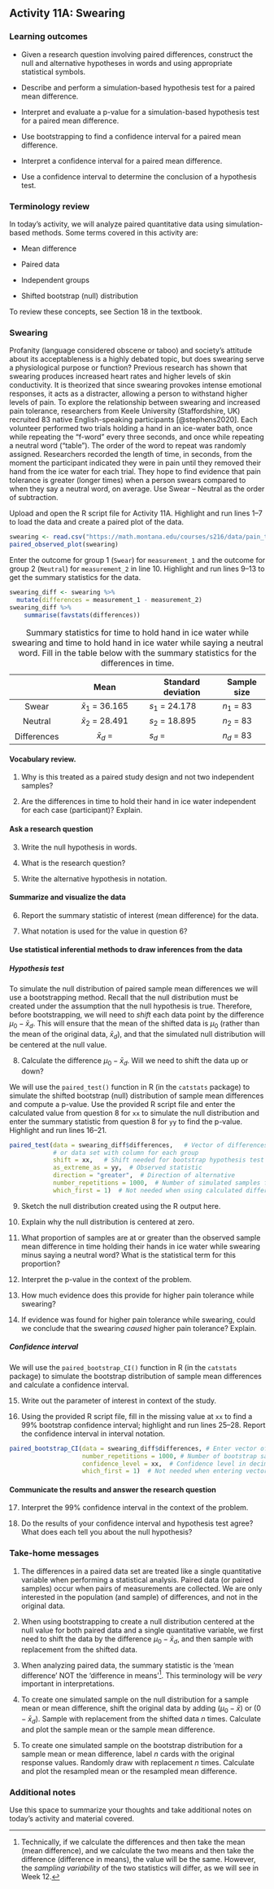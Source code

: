## Activity 11A:  Swearing

\setstretch{1}

### Learning outcomes

* Given a research question involving paired differences, construct the null and alternative hypotheses
  in words and using appropriate statistical symbols.
  
* Describe and perform a simulation-based hypothesis test for a paired mean difference.

* Interpret and evaluate a p-value for a simulation-based hypothesis test for a paired mean difference.

* Use bootstrapping to find a confidence interval for a paired mean difference.

* Interpret a confidence interval for a paired mean difference.

* Use a confidence interval to determine the conclusion of a hypothesis test.

### Terminology review

In today's activity, we will analyze paired quantitative data using simulation-based methods. Some terms covered in this activity are:

* Mean difference

* Paired data

* Independent groups

* Shifted bootstrap (null) distribution

To review these concepts, see Section 18 in the textbook.

### Swearing

Profanity (language considered obscene or taboo) and society's attitude about its acceptableness is a highly debated topic, but does swearing serve a physiological purpose or function? Previous research has shown that swearing produces increased heart rates and higher levels of skin conductivity. It is theorized that since swearing provokes intense emotional responses, it acts as a distracter, allowing a person to withstand higher levels of pain. To explore the relationship between swearing and increased pain tolerance, researchers from Keele University (Staffordshire, UK) recruited 83 native English-speaking participants [@stephens2020]. Each volunteer performed two trials holding a hand in an ice-water bath, once while repeating the “f-word” every three seconds, and once while repeating a neutral word (“table”). The order of the word to repeat was randomly assigned. Researchers recorded the length of time, in seconds, from the moment the participant indicated they were in pain until they removed their hand from the ice water for each trial. They hope to find evidence that pain tolerance is greater (longer times) when a person swears compared to when they say a neutral word, on average. Use Swear – Neutral as the order of subtraction.

Upload and open the R script file for Activity 11A. Highlight and run lines 1--7 to load the data and create a paired plot of the data. 

```r
swearing <- read.csv("https://math.montana.edu/courses/s216/data/pain_tolerance.csv")
paired_observed_plot(swearing)
```

Enter the outcome for group 1 (`Swear`) for `measurement_1` and the outcome for group 2 (`Neutral`) for `measurement_2` in line 10.  Highlight and run lines 9--13 to get the summary statistics for the data.

```r
swearing_diff <- swearing %>% 
  mutate(differences = measurement_1 - measurement_2)
swearing_diff %>% 
    summarise(favstats(differences))
```

    
Table: Summary statistics for time to hold hand in ice water while swearing and time to hold hand in ice water while saying a neutral word.  Fill in the table below with the summary statistics for the differences in time.

|               |         Mean         | Standard deviation | Sample size |
|:-------------:|:--------------------:|--------------------|-------------|
| Swear       | $\bar{x}_1$ = 36.165 | $s_1$ = 24.178    | $n_1$ = 83  |
| Neutral | $\bar{x}_2$ = 28.491 | $s_2$ = 18.895       | $n_2$ = 83  |
| Differences   |$\bar{x}_d$ =        | $s_d$ =      | $n_d$ = 83  |

#### Vocabulary review.  {-}

1.  Why is this treated as a paired study design and not two independent samples?

\vspace{.5in}

2. Are the differences in time to hold their hand in ice water independent for each case (participant)?  Explain.

\vspace{0.5in}

#### Ask a research question {-}

3. Write the null hypothesis in words.

\vspace{0.8in}

4. What is the research question?

\vspace{0.8in}

5. Write the alternative hypothesis in notation.

\vspace{0.3in}

#### Summarize and visualize the data  {-}

6. Report the summary statistic of interest (mean difference) for the data.  

\vspace{0.3in}

7. What notation is used for the value in question 6? 

\vspace{0.3in}


#### Use statistical inferential methods to draw inferences from the data {-}

##### Hypothesis test {-}

\textcolor{blue}{\textit{Teaching tips: It is always good to illustrate how the simulation is created.  We will create a shifted bootstrap null distribution.  One idea to show this is to open the dataset in excel, show how the value 4.152 must be added to each difference and then we sample with replacement from the shifted data. Explain that the reason for the shift is to center the distribution at the null value of zero.  Students will need to enter the shifted value (from Q10) and the observed statistic into the paired test function in R to find the p-value.  Have students complete Q9 - 15.  Review 12, 13, and 15.}}

To simulate the null distribution of paired sample mean differences we will use a bootstrapping method.  Recall that the null distribution must be created under the assumption that the null hypothesis is true.  Therefore, before bootstrapping, we will need to *shift* each data point by the difference $\mu_0 - \bar{x}_d$.  This will ensure that the mean of the shifted data is $\mu_0$ (rather than the mean of the original data, $\bar{x}_d$), and that the simulated null distribution will be centered at the null value.  

8. Calculate the difference $\mu_0 - \bar{x}_d$.  Will we need to shift the data up or down?

\vspace{.7in}

We will use the `paired_test()` function in R (in the `catstats` package) to simulate the shifted bootstrap (null) distribution of sample mean differences and compute a p-value. Use the provided R script file and enter the calculated value from question 8 for `xx` to simulate the null distribution and enter the summary statistic from question 8 for `yy` to find the p-value.  Highlight and run lines 16--21.

```r
paired_test(data = swearing_diff$differences,   # Vector of differences 
            # or data set with column for each group
            shift = xx,   # Shift needed for bootstrap hypothesis test
            as_extreme_as = yy,  # Observed statistic
            direction = "greater",  # Direction of alternative
            number_repetitions = 1000,  # Number of simulated samples for null distribution
            which_first = 1)  # Not needed when using calculated differences
```
    
9. Sketch the null distribution created using the R output here.

\vspace{1.8in}

10. Explain why the null distribution is centered at zero. 

\vspace{0.8in}

11. What proportion of samples are at or greater than the observed sample mean difference in time holding their hands in ice water while swearing minus saying a neutral word? What is the statistical term for this proportion?
\vspace{.3in}

12. Interpret the p-value in the context of the problem.
\vspace{.8in}

13. How much evidence does this provide for higher pain tolerance while swearing?
\vspace{.3in}

14. If evidence was found for higher pain tolerance while swearing, could we conclude that the swearing *caused* higher pain tolerance? Explain.
\vspace{.5in}

##### Confidence interval {-}
We will use the `paired_bootstrap_CI()` function in R (in the `catstats` package) to simulate the bootstrap distribution of sample mean differences and calculate a confidence interval. 

15. Write out the parameter of interest in context of the study.

\vspace{0.8in}


16. Using the provided R script file, fill in the missing value at `xx` to find a 99\% bootstrap confidence interval; highlight and run lines 25--28.  Report the confidence interval in interval notation.

```r
paired_bootstrap_CI(data = swearing_diff$differences, # Enter vector of differences
                    number_repetitions = 1000, # Number of bootstrap samples for CI
                    confidence_level = xx,  # Confidence level in decimal form
                    which_first = 1)  # Not needed when entering vector of differences
```

\vspace{.5in}


#### Communicate the results and answer the research question {-}

17. Interpret the 99\% confidence interval in the context of the problem.

\vspace{0.7in}


18. Do the results of your confidence interval and hypothesis test agree?  What does each tell you about the null hypothesis?

\vspace{.7in}


### Take-home messages

1.	The differences in a paired data set are treated like a single quantitative variable when performing a statistical analysis.  Paired data (or paired samples) occur when pairs of measurements are collected. We are only interested in the population (and sample) of differences, and not in the original data. 

2.  When using bootstrapping to create a null distribution centered at the null value for both paired data and a single quantitative variable, we first need to shift the data by the difference $\mu_0 - \bar{x}_d$, and then sample with replacement from the shifted data. 

3. When analyzing paired data, the summary statistic is the 'mean difference' NOT the 'difference in means'^[Technically, if we calculate the differences and then take the mean (mean difference), and we calculate the two means and then take the difference (difference in means), the value will be the same. However, the *sampling variability* of the two statistics will differ, as we will see in Week 12.].  This terminology will be *very* important in interpretations.

4. To create one simulated sample on the null distribution for a sample mean or mean difference, shift the original data by adding $(\mu_0 - \bar{x})$ or $(0 - \bar{x}_d)$. Sample with replacement from the shifted data $n$ times. Calculate and plot the sample mean or the sample mean difference.

5. To create one simulated sample on the bootstrap distribution for a sample mean or mean difference, label $n$ cards with the original response values.  Randomly draw with replacement $n$ times.  Calculate and plot the resampled mean or the resampled mean difference.

### Additional notes

Use this space to summarize your thoughts and take additional notes on today's activity and material covered.

\newpage